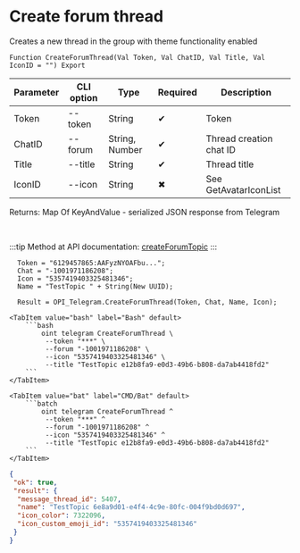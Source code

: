 ﻿---
sidebar_position: 2
---


# Create forum thread
 Creates a new thread in the group with theme functionality enabled



`Function CreateForumThread(Val Token, Val ChatID, Val Title, Val IconID = "") Export`

  | Parameter | CLI option | Type | Required | Description |
  |-|-|-|-|-|
  | Token | --token | String | &#x2714; | Token |
  | ChatID | --forum | String, Number | &#x2714; | Thread creation chat ID |
  | Title | --title | String | &#x2714; | Thread title |
  | IconID | --icon | String | &#x2716; | See GetAvatarIconList |

  
  Returns:  Map Of KeyAndValue - serialized JSON response from Telegram

<br/>

:::tip
Method at API documentation: [createForumTopic](https://core.telegram.org/bots/api#createforumtopic)
:::
<br/>



```bsl title="1C:Enterprise/OneScript code example"
  Token = "6129457865:AAFyzNYOAFbu...";
  Chat = "-1001971186208";
  Icon = "5357419403325481346";
  Name = "TestTopic " + String(New UUID);
  
  Result = OPI_Telegram.CreateForumThread(Token, Chat, Name, Icon);
```
 

 <Tabs>
  
    <TabItem value="bash" label="Bash" default>
        ```bash
            oint telegram CreateForumThread \
             --token "***" \
             --forum "-1001971186208" \
             --icon "5357419403325481346" \
             --title "TestTopic e12b8fa9-e0d3-49b6-b808-da7ab4418fd2"
        ```
    </TabItem>
  
    <TabItem value="bat" label="CMD/Bat" default>
        ```batch
            oint telegram CreateForumThread ^
             --token "***" ^
             --forum "-1001971186208" ^
             --icon "5357419403325481346" ^
             --title "TestTopic e12b8fa9-e0d3-49b6-b808-da7ab4418fd2"
        ```
    </TabItem>
</Tabs>


```json title="Result"
{
 "ok": true,
 "result": {
  "message_thread_id": 5407,
  "name": "TestTopic 6e8a9d01-e4f4-4c9e-80fc-004f9bd0d697",
  "icon_color": 7322096,
  "icon_custom_emoji_id": "5357419403325481346"
 }
}
```
